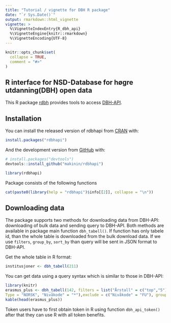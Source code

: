 ```yaml
---
title: "Tutorial / vignette for DBH R package"
date: "`r Sys.Date()`"
output: rmarkdown::html_vignette
vignette: >
  %\VignetteIndexEntry{R_dbh_api}
  %\VignetteEngine{knitr::rmarkdown}
  %\VignetteEncoding{UTF-8}
---
```


```r
knitr::opts_chunk$set(
  collapse = TRUE,
  comment = "#>"
)
```

## R interface for NSD-Database for høgre utdanning(DBH) open data

This R package [rdbh](https://github.com/makinin/rdbhapi) provides tools to access [DBH-API](https://dbh.nsd.uib.no/tjenester.action).

## Installation

You can install the released version of rdbhapi from [CRAN](https://CRAN.R-project.org) with:

``` r
install.packages("rdbhapi")
```

And the development version from [GitHub](https://github.com/) with:

``` r
# install.packages("devtools")
devtools::install_github("makinin/rdbhapi")
```
```r
library(rdbhapi)
```
Package consists of the following functions

```r
cat(paste0(library(help = "rdbhapi")$info[[2]], collapse = "\n"))
```

## Downloading data

The package supports two methods for downloading data from DBH-API: downloading of bulk data and sending query to DBH-API.
Both methods are available in package main function `dbh_tabell()`. If function has only tabele id, than the whole table is 
downloaded from the bulk download data. If we use `filters`, `group_by`, `sort_by` than query will be sent in JSON format to DBH-API.

Get the whole table in R format:

```r
institusjoner <- dbh_tabell(211)

```

You can get data using a query syntax which is similar to those in DBH-API:

```r
library(knitr)
erasmus_plus <- dbh_tabell(142, filters = list("Årstall" = c("top","5"),Utvekslingsavtale = "ERASMUS+", 
Type = "NORSK", "Nivåkode" = "*"),exclude = c("Nivåkode" = "FU"), group_by = "Årstall")
kable(head(erasmus_plus))
```

Token users have to first obtain token in R using function `dbh_api_token()` after that they can use R with all token benefits.

